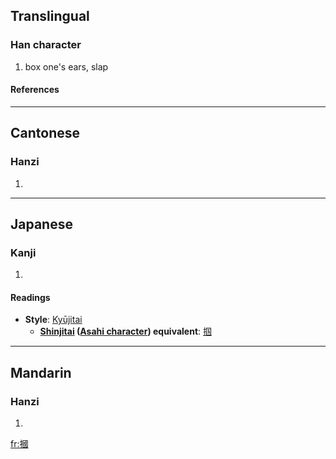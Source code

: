 {{see|掴}}
==Translingual==

===Han character===
{{Han char|rn=64|rad=手|as=11|sn=14|four=5600<sub>0</sub>|canj=手田戈一 (QWIM)}}
# box one's ears, slap

====References====
{{Han ref|kx=0449.220|dkj=12572|dj=0800.070|hdz=31946.040|uh=6451|ud=25681|bh=BA51|bd=47697}}

----
==Cantonese==

===Hanzi===
{{yue-hanzi|jyut=|y=gwaak3}}
# {{defn|Cantonese}}

----
==Japanese==

===Kanji===
{{ja-kanji|grade=|rs=手11}}
# {{defn|Japanese}} 

====Readings====
{{ja-readings|on=[[かく]] (kaku)|kun=[[つかむ]] (tsukamu), [[つかみ]] (tsukami)}}
*'''Style''': [[Kyūjitai]]
**'''[[Shinjitai]] ([[Wikipedia:Asahi characters|Asahi character]]) equivalent''': [[掴]]

----
==Mandarin==

===Hanzi===
{{cmn-hanzi|sim=掴|pin=[[guó]] ([[guo2]])|wg=kuo<sup>2</sup>}}
# {{defn|Mandarin}}

[[fr:摑]]